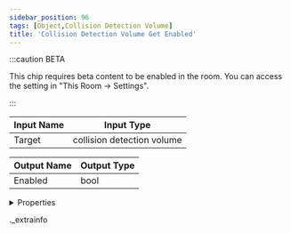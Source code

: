 ```yaml
---
sidebar_position: 96
tags: [Object,Collision Detection Volume]
title: 'Collision Detection Volume Get Enabled'
---
```




:::caution BETA

This chip requires beta content to be enabled in the room. You can access the setting in "This Room -> Settings".

:::

<IChip uuid="9b5e9c57-babc-4e7a-a728-97bef7a11cfc" />

| Input Name | Input Type |
|-----------|-----------|
| Target | collision detection volume |

| Output Name | Output Type |
|-----------|-----------|
| Enabled | bool |


<details>
  <summary>Properties</summary>
  <div>
    <div>
    <table>
      <thead>
        <tr>
          <th>Room availability:</th>
          <th>Available everywhere</th>
        </tr>
        <tr>
          <th>Is beta required?</th>
          <th>Yes</th>
        </tr>
        <tr>
          <th>Is this chip a trolling risk?</th>
          <th>No</th>
        </tr>
        <tr>
          <th>Is this chip a role assignment risk?</th>
          <th>No</th>
        </tr>
        <tr>
          <th>Chip UUID</th>
          <th>9b5e9c57-babc-4e7a-a728-97bef7a11cfc</th>
        </tr>
      </thead>
    </table>
    </div>
  </div>
</details>

._extrainfo